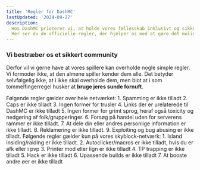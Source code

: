 ---
title: 'Regler for DashMC'
lastUpdated: '2024-09-27'
description: 
  Hos DashMC prioterer vi, at holde vores fællesskab inklusivt og sikkert.
  Her ser du de officielle regler, der hjælper os med at gøre det muligt.
---

### Vi bestræber os et sikkert community
Derfor vil vi gerne have at vores spillere kan overholde nogle simple regler.
Vi formoder ikke, at den almene spiller kender dem alle. Det betyder selvfølgelig ikke,
at i ikke skal overholde dem, men blot at i som tommelfingerregel husker at <strong>bruge jeres sunde fornuft</strong>.
<br />

<Collapsible title="Globale regler">
	Følgende regler gælder over hele netværket:
	1. Spamming er ikke tilladt
	2. Caps er ikke tilladt
	3. Ingen former for trusler
	4. Links der er urelaterede til DashMC er ikke tilladt
	5. Ingen former for grimt sprog, heraf også toxicity og nedgøring af folk/grupperinger.
	6. Forsøg på handel uden for serverens rammer er ikke tilladt.
	7. At dele din eller andres personlige information er ikke tilladt.
	8. Reklamering er ikke tilladt.
	9. Exploiting og bug abusing er ikke tilladt.
</Collapsible>

<Collapsible title="Skyblock">
	Følgende regler gælder kun på vores skyblock-netværk:
	1. Island insiding/raiding er ikke tilladt.
	2. Autoclicker/macros er ikke tilladt, hvis du er afk eller i pvp
	3. Printer mod eller lign er ikke tilladt
	4. TP trapping er ikke tilladt
	5. Hack er ikke tilladt
	6. Upassende builds er ikke tilladt
	7. At booste andre øer er ikke tilladt
</Collapsible>